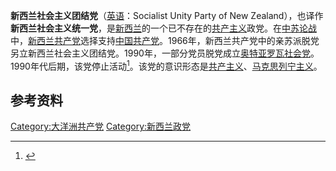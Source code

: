 {{共产党}}
'''新西兰社会主义团结党'''（[[英语|英语]]：Socialist Unity Party of New Zealand），也译作'''新西兰社会主义统一党'''，是[[新西兰|新西兰]]的一个已不存在的[[共产主义|共产主义]]政党。在[[中苏论战|中苏论战]]中，[[新西兰共产党|新西兰共产党]]选择支持[[中国共产党|中国共产党]]。1966年，新西兰共产党中的亲苏派脱党另立新西兰社会主义团结党。1990年，一部分党员脱党成立[[奥特亚罗瓦社会党|奥特亚罗瓦社会党]]。1990年代后期，该党停止活动<ref>{{Cite web |url=https://www.theepochtimes.com/its-official-new-zealand-has-a-new-mainstream-communist-party_3213741.html |title=It’s Official! New Zealand Has a New ‘Mainstream’ Communist Party |accessdate=2020-02-22 |archive-date=2020-02-01 |archive-url=https://web.archive.org/web/20200201102534/https://www.theepochtimes.com/its-official-new-zealand-has-a-new-mainstream-communist-party_3213741.html |dead-url=no }}</ref>。该党的意识形态是[[共产主义|共产主义]]、[[马克思列宁主义|马克思列宁主义]]。

==参考资料==
{{reflist}}

[[Category:大洋洲共产党|Category:大洋洲共产党]]
[[Category:新西兰政党|Category:新西兰政党]]
{{政党小作品}}